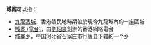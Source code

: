 '''城寨'''可以指：

* [[九龍寨城|九龍寨城]]，香港殖民地時期位於現今九龍城內的一座圍城
* [[城寨_(電台)|城寨 (電台)]]，由[[劉細良|劉細良]]創辦的香港網絡電台
* [[城寨乡|城寨乡]]，中国河北省石家庄市行唐县下辖的一个乡

{{Disambig|Cat=二字消歧义}}